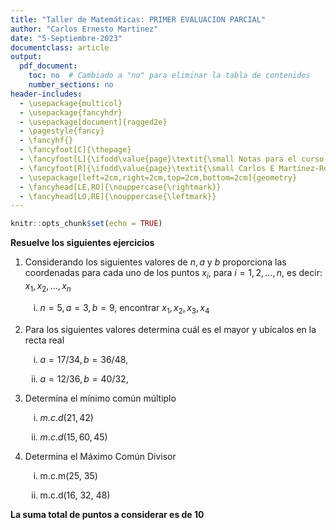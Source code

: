 ```yaml
---
title: "Taller de Matemáticas: PRIMER EVALUACION PARCIAL"
author: "Carlos Ernesto Martinez"
date: "5-Septiembre-2023"
documentclass: article
output:
  pdf_document:
    toc: no  # Cambiado a "no" para eliminar la tabla de contenidos
    number_sections: no
header-includes:
  - \usepackage{multicol}
  - \usepackage{fancyhdr}
  - \usepackage[document]{ragged2e}
  - \pagestyle{fancy}
  - \fancyhf{}
  - \fancyfoot[C]{\thepage}
  - \fancyfoot[L]{\ifodd\value{page}\textit{\small Notas para el curso de Cálculo Diferencial}\else\textit{\small Carlos E Martínez-Rodríguez}\fi}
  - \fancyfoot[R]{\ifodd\value{page}\textit{\small Carlos E Martínez-Rodríguez}\else\textit{\small Notas para el curso de Cálculo Diferencial}\fi}
  - \usepackage[left=2cm,right=2cm,top=2cm,bottom=2cm]{geometry}
  - \fancyhead[LE,RO]{\nouppercase{\rightmark}}
  - \fancyhead[LO,RE]{\nouppercase{\leftmark}}
---
```


```r
knitr::opts_chunk$set(echo = TRUE)

```



\begin{multicols}{2}

Nombre:


Matrícula:


Licenciatura: 

Hora de inicio:

Hora de término:
\end{multicols}


**Resuelve los siguientes ejercicios**\footnote{Las matemáticas son el único lenguaje que las personas de todos los países pueden entender. - \textbf{Helbert Hubband}}

1. Considerando los siguientes valores de $n,a$ y $b$ proporciona las coordenadas para cada uno de los puntos $x_i$, para $i=1,2,\ldots,n$, es decir: $x_1,x_2,\ldots,x_n$


    i. $n=5, a=3, b=9$, encontrar $x_1,x_2,x_3,x_4$ \textbf{ 1.5 ptos.}
        

2. Para los siguientes valores determina cuál es el mayor y ubícalos en la recta real

    i. $a = 17/34, b = 36/48$,  \textbf{ 1.5 ptos.}
   
    ii. $a = 12/36, b = 40/32$,  \textbf{ 1.5 ptos.}

3. Determina el mínimo común múltiplo

    i. $m.c.d(21, 42)$ \textbf{ 1.5 ptos.}
  
    ii. $m.c.d(15, 60, 45)$ \textbf{ 2 ptos.}

4. Determina el Máximo Común Divisor

    i. m.c.m(25, 35) \textbf{ 1.5 ptos.}
  
    ii. m.c.d(16, 32, 48) \textbf{ 2 ptos.}

**La suma total de puntos a considerar es de 10**






  


